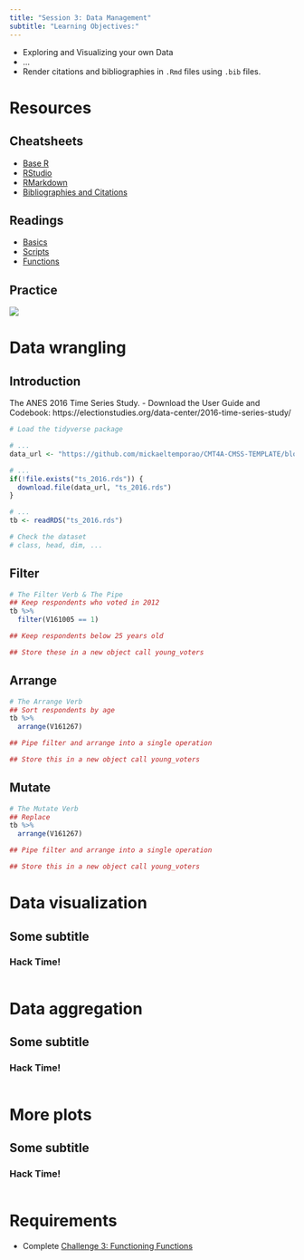 ```yaml
---
title: "Session 3: Data Management"
subtitle: "Learning Objectives:"
---
```


- Exploring and Visualizing your own Data
- ...
- Render citations and bibliographies in `.Rmd` files using `.bib` files.


# Resources

## Cheatsheets
- [Base R](http://github.com/rstudio/cheatsheets/raw/master/base-r.pdf)
- [RStudio](https://github.com/rstudio/cheatsheets/raw/master/rstudio-ide.pdf)
- [RMarkdown](https://github.com/rstudio/cheatsheets/raw/master/rmarkdown-2.0.pdf)
- [Bibliographies and Citations](https://r4ds.had.co.nz/r-markdown.html?q=bib#bibliographies-and-citations)

## Readings
- [Basics](https://r4ds.had.co.nz/workflow-basics.html)
- [Scripts](https://r4ds.had.co.nz/workflow-scripts.html)
- [Functions](https://r4ds.had.co.nz/functions.html#functions)

## Practice

![](https://d33wubrfki0l68.cloudfront.net/571b056757d68e6df81a3e3853f54d3c76ad6efc/32d37/diagrams/data-science.png "")


# Data wrangling

## Introduction

The ANES 2016 Time Series Study.
- Download the User Guide and Codebook: https://electionstudies.org/data-center/2016-time-series-study/


```r

# Load the tidyverse package

# ...
data_url <- "https://github.com/mickaeltemporao/CMT4A-CMSS-TEMPLATE/blob/main/data/ts_2016.rds"

# ...
if(!file.exists("ts_2016.rds")) {
  download.file(data_url, "ts_2016.rds")
}

# ...
tb <- readRDS("ts_2016.rds")

# Check the dataset
# class, head, dim, ...

```

## Filter

```r
# The Filter Verb & The Pipe
## Keep respondents who voted in 2012
tb %>%
  filter(V161005 == 1)

## Keep respondents below 25 years old

## Store these in a new object call young_voters

```

## Arrange

```r
# The Arrange Verb
## Sort respondents by age
tb %>%
  arrange(V161267)

## Pipe filter and arrange into a single operation

## Store this in a new object call young_voters

```

## Mutate

```r
# The Mutate Verb
## Replace
tb %>%
  arrange(V161267)

## Pipe filter and arrange into a single operation

## Store this in a new object call young_voters

```




# Data visualization
## Some subtitle
### Hack Time!

```r
```


# Data aggregation
## Some subtitle
### Hack Time!

```r
```


# More plots
## Some subtitle
### Hack Time!

```r
```

####

# Requirements
- Complete [Challenge 3: Functioning Functions](https://classroom.github.com/a/d59eA_be)

